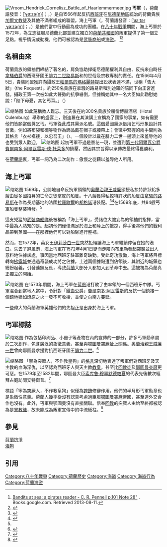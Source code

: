 {{Multiple issues|
{{copyedit|time=2015-09-08T05:14:24+00:00}}
{{external links|time=2015-09-08T05:14:24+00:00}}
}}
[[File:Vroom_Hendrick_Cornelisz_Battle_of_Haarlemmermeer.jpg|thumb]]
'''丐軍'''（{{lang-nl|'''Geuzen'''}}，荷蘭語發音：[[:en:Help:IPA_for_Dutch|<nowiki>[ˈɣøːzə(n)]</nowiki>]]；{{lang-fr|'''Les Gueux'''}}，{{lang-en|the '''Beggars'''}}）是自1566年起反抗[[西班牙|西班牙]]在[[荷蘭地區|尼德蘭地區]]統治的荷蘭貴族[[加爾文主義|加爾文教徒]]及其他不滿者組成的聯盟。海上丐軍（{{lang-nl|'''Watergeuzen'''}}，荷蘭語發音：[[:en:Help:IPA_for_Dutch|<nowiki>[ˈʋaːtərˌɣøːzə(n)]</nowiki>]]；{{lang-fr|'''Gueux de mer'''}}，{{lang-en|'''Sea Beggars'''}}）是他們當中行動最為成功的團體。在[[八十年戰爭|八十年戰爭]]期間，海上丐軍於1572年{{le|佔據布里勒|Capture_of_Brielle}}，為立志征服尼德蘭北部並建立獨立的[[荷蘭共和國|荷蘭共和國]]的叛軍提供了第一個立足點。視乎情況或動機，他們可被認為是[[私掠船|武裝商船]]或[[海盜|海盜]]。
<ref>[http://books.google.com/books?id=uB7ODGowJ3AC&pg=PA101 Bandits at sea: a pirates reader - C. R. Pennell p.101 Note 28"] {{Wayback|url=http://books.google.com/books?id=uB7ODGowJ3AC&pg=PA101 |date=20140704131425 }}. Books.google.com. Retrieved 2013-08-11.</ref><ref>{{cite web |title=English/British naval history to 1815: a guide to the literature |first=Eugene L. |last=Rasor |page=247 |url=http://books.google.com/books?id=D4oNNsTdvEoC&pg=PA247 |accessdate=2015-09-07 |archive-date=2014-01-03 |archive-url=https://web.archive.org/web/20140103134658/http://books.google.com/books?id=D4oNNsTdvEoC&pg=PA247 |dead-url=no }}</ref>

== 名稱由來 ==
荷蘭貴族的領袖們締結了著名的{{le|貴族同盟|Compromise of Nobles}}，肩負協助捍衛尼德蘭權利與自由、反抗來自時任[[拿骚的路易斯|拿騷伯爵]]的西班牙國王[[费利佩二世_(西班牙)|腓力二世路易斯]]和{{le|別迪羅伯爵亨利|Hendrick van Brederode}}的世俗及宗教專制的責任。在1566年4月5日，貴族同盟獲許向攝政王[[帕爾馬的瑪格麗特|帕爾馬的瑪格麗特]]提出訟狀表達不滿，世稱「告大狀」（the Request）。約250名貴族在拿騷的路易斯和別迪羅的陪同下向王宮進發。攝政王第一次被如此大聲勢的抗爭嚇倒，但據稱她其中一名大臣{{le|巴利蒙|Charles de Berlaymont}}如此勸慰她說：「陛下毋憂，其乞丐耳。」（{{lang|fr|N'ayez pas peur Madame, ce ne sont que des gueux}}）

[[File:Veen01.jpg|缩略图]]
如此蔑稱教人難忘。三天後在約300名貴族於屈倫博赫酒店（Hotel Culemburg）舉辦的盛宴上，別迪羅在其演講上宣稱為了國家的事業，如有需要他們皆願當個眞乞丐。丐軍從此成其黨派名號。這個愛國黨派借用乞丐形象設計其會徽，例如將布袋和碗等物作為飾品戴在帽子或腰帶上；會徽中緊握的兩手間則為其格言「衣衫襤褸，以忠吾王」（{{lang|fr|Fidèle au roy, jusqu'à porter la besace}}）。一個設計以戴在腓力二世一邊頭上來羞辱他的{{le|丐軍勛章|Geuzen_medals|獎章}}也受到眾人歡迎。
[[File:Emblem_of_the_Geuzen.jpg|缩略图]]
起初丐軍不過是曇花一現，並遭到[[费尔南多·阿尔瓦雷斯·德·托莱多，第三代阿尔瓦公爵|第三代阿爾瓦公爵費爾南多·阿爾瓦雷斯·德·托萊多]]的鎮壓，然因其宗旨得以承傳故最終得獲勝利。

在[[荷蘭語|荷蘭語]]裏，丐軍一詞乃為二次創作：傲慢之徒藉以羞辱他人所用。

== 海上丐軍 ==
[[File:Willem_II_van_der_Marck_Lumey.jpg|缩略图]]
1569年，公開地自命反抗軍頭領的[[威廉一世_(奥兰治)|奧蘭治親王威廉]]頒授私掠特許狀給多艘由從多國招募的亡命之徒掌舵的船隻。十八艘獲得私掠特許狀的船隻由[[拿骚的路易斯|拿騷的路易斯]]在作為長期基地的法國[[拉罗歇尔|拉羅歇爾]]的[[胡格諾|胡格諾]]港裝配。<ref name="Pratt">{{cite web|url=http://books.google.com/books?id=-ErnqPO3VCYC&pg=PA155 |title=The Battles That Changed History by Fletcher Pratt p.155 |publisher=Books.google.com |date= |accessdate=2013-08-11}}</ref><ref>{{cite web|url=http://books.google.com/books?id=Z-48AAAAIAAJ&pg=PA288 |title=The new Cambridge modern history: The Counter-Reformation by R. B. Wernham p.288 |publisher=Books.google.com |date= |accessdate=2013-08-11}}</ref>在1569年底，共84艘丐軍船隻整裝待發。<ref name="Pratt"/>

這支兇猛的[[私掠|武裝商船隊]]後被稱為「海上丐軍」，受諸位大膽妄為的領袖們指揮，當中最為人熟知的是{{le|馬克的威廉二世|William II de La Marck}}。起初他們僅僅滿足於海上和陸上的搶掠，得手後將他們的戰利品帶到英國——在那裡他們可以對船隊進行整補。

然而，在1572年，英女王[[伊莉莎伯一世|伊莉莎白一世]]突然拒絕讓海上丐軍繼續停留在她的港口。失去了避風港，海上丐軍在1572年4月1日鋌而走險向[[布里勒|布里勒]]發起突襲並出人意料地佔據該處，事因當地西班牙駐軍離奇缺勤。受此奇功激勵，海上丐軍將目標轉向[[弗利辛恩|拂露城]]並通過奇襲成功將之佔據。上述兩個據點遭到佔領後，其附近的城鎮也紛紛起義，引發連鎖反應，導致[[荷蘭_(地區)|荷蘭]]大部分人都加入到革命中去。這被視為荷蘭真正獨立的開始。

[[File:Capture_of_Brielle,_April_1_1572_(Frans_Hogenberg).jpg|缩略图]]
在1573年{{le|南海戰鬥|Battle on the Zuiderzee}}期間，海上丐軍在[[荷恩|荷恩]]港打敗了由{{le|博蘇公爵|Maximilien de Hénin, 3rd Count of Bossu}}率領的一個西班牙中隊。丐軍混合到當地人當中，令針對「鐵血公爵」[[费尔南多·阿尔瓦雷斯·德·托莱多，第三代阿尔瓦公爵|費爾南多·阿瓦雷斯]]的反抗一個鎮接一個鎮地猶如燎原之火一發不可收拾，並使之向南方蔓延。

一些偉大的荷蘭海軍英雄他們的先祖正是出身於海上丐軍。

== 丐軍標誌 ==
[[File:3_Geuzenpenning,_halve_maan.jpg|缩略图]]
作為包括印刷品、小冊子等產物在內的宣傳的一部分，許多丐軍勳章屬於二次創作，包含廣泛的象徵意義，甚至與[[鄂圖曼|鄂圖曼突厥]]扯上關係。[[威廉一世_(奥兰治)|奧蘭治親王威廉一世]]曾向鄂圖曼求援對抗西班牙國王[[费利佩二世_(西班牙)|腓力二世]]。<ref>{{cite web|url=http://books.google.com/books?id=Dx0BFlJd3lIC&pg=PA75 |title=New Turkes: dramatizing Islam and the Ottomans in early modern England by Matthew Dimmock p.75 |publisher=Books.google.com |date= |accessdate=2013-08-11}}</ref> 

[[File:Vroom_Hendrick_Cornelisz_Dutch_Ships_Ramming_Spanish_Galleys_off_the_Flemish_Coast_in_October_1602.jpg|缩略图]]
「寧為突厥人，不作教皇狗」的[[格言|格言]]深切地表達了叛軍們對西班牙及天主教的血海深仇，以至認為西班牙人與天主教[[教皇|教皇]]，甚至比[[回教徒|回教徒]]及[[鄂圖曼|鄂圖曼突厥]]更可惡。在1579年至1582年間，鄂圖曼大臣[[索库鲁·穆罕默德帕夏|索库鲁·穆罕默德帕夏]]的代表先後數次經拜占庭訪問安特衛普。<ref>{{cite web |title=Palais de Hollande in Istanbul: the embassy and envoys of the Netherlands since 1612'' |page=19 |first=Marlies |last=Hoenkamp-Mazgon |location=Boom |year=2002 |url=http://books.google.com/books?id=9zVpAAAAMAAJ&q=%22were+expressing+their+anti-Spanish+and+anti-Catholic%22&dq=%22were+expressing+their+anti-Spanish+and+anti-Catholic%22&hl=ja&ei=9s1KTI70AYiWOIn2yZYD&sa=X&oi=book_result&ct=result&resnum=1&ved=0CCgQ6AEwAA }}</ref>

標語「寧為突厥人，不作教皇狗」似僅為[[誇飾|誇飾]]修辭作用，他們的半月形丐軍勳章也是象徵性意義。荷蘭人幾乎從沒有認真考慮過臣服[[鄂圖曼|鄂圖曼突厥]]帝國，甚至連外交合作也沒有。此外，丐軍與鄂圖曼沒有直接關聯。信奉[[回教|回教]]的突厥人由始至終都被認為是[[異教徒|異教徒]]，故未能成為叛軍宣傳中的中流砥柱。<ref>{{cite web|url=http://books.google.com/books?id=U-OshMIPD48C&pg=PA103 |title=Innocence abroad: the Dutch imagination and the New World, 1570-1670 by Benjamin Schmidt p.104 |publisher=Books.google.com |date= |accessdate=2013-08-11}}</ref>

== 參見 ==
[https://en.wikipedia.org/wiki/Dutch_Revolt 荷蘭抗爭] {{Wayback|url=https://en.wikipedia.org/wiki/Dutch_Revolt |date=20220514103152 }}<br />
[https://en.wikipedia.org/wiki/Sea_Dogs 海狗] {{Wayback|url=https://en.wikipedia.org/wiki/Sea_Dogs |date=20220505090912 }}

== 引用 ==

[[Category:八十年戰爭|Category:八十年戰爭]]
[[Category:荷蘭歷史|Category:荷蘭歷史]]
[[Category:海盜|Category:海盜]]
[[Category:海盜行為|Category:海盜行為]]
[[Category:荷蘭海盜|Category:荷蘭海盜]]